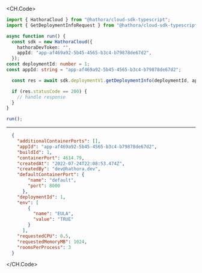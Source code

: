 
<CH.Code>
```typescript GetDeploymentInfo.ts
import { HathoraCloud } from "@hathora/cloud-sdk-typescript";
import { GetDeploymentInfoRequest } from "@hathora/cloud-sdk-typescript/dist/models/operations";

async function run() {
  const sdk = new HathoraCloud({
    hathoraDevToken: "",
    appId: "app-af469a92-5b45-4565-b3c4-b79878de67d2",
  });
const deploymentId: number = 1;
const appId: string = "app-af469a92-5b45-4565-b3c4-b79878de67d2";

  const res = await sdk.deploymentV1.getDeploymentInfo(deploymentId, appId);

  if (res.statusCode == 200) {
    // handle response
  }
}

run();
```
---

```json Example Response
  {
    "additionalContainerPorts": [],
    "appId": "app-af469a92-5b45-4565-b3c4-b79878de67d2",
    "buildId": 1,
    "containerPort": 4614.79,
    "createdAt": "2022-07-24T22:08:53.474Z",
    "createdBy": "dev@hathora.dev",
    "defaultContainerPort": {
        "name": "default",
        "port": 8000
      },
    "deploymentId": 1,
    "env": [
        {
          "name": "EULA",
          "value": "TRUE"
        }
      ],
    "requestedCPU": 0.5,
    "requestedMemoryMB": 1024,
    "roomsPerProcess": 3
  }
```
</CH.Code>
